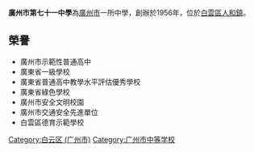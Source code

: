 {{Unreferenced|time=2020-09-12T08:46:55+00:00}}
'''廣州市第七十一中學'''為[[廣州市|廣州市]]一所中學，創辦於1956年，位於[[白雲區_(廣州市)|白雲區]][[人和鎮|人和鎮]]。
==榮譽==
*廣州市示範性普通高中
*廣東省一級學校
*廣東省普通高中教學水平評估優秀學校
*廣東省綠色學校
*廣州市安全文明校園
*廣州市交通安全先進單位
*白雲區德育示範學校

[[Category:白云区_(广州市)|Category:白云区 (广州市)]]
[[Category:广州市中等学校|Category:广州市中等学校]]


{{GZ-stub}}
